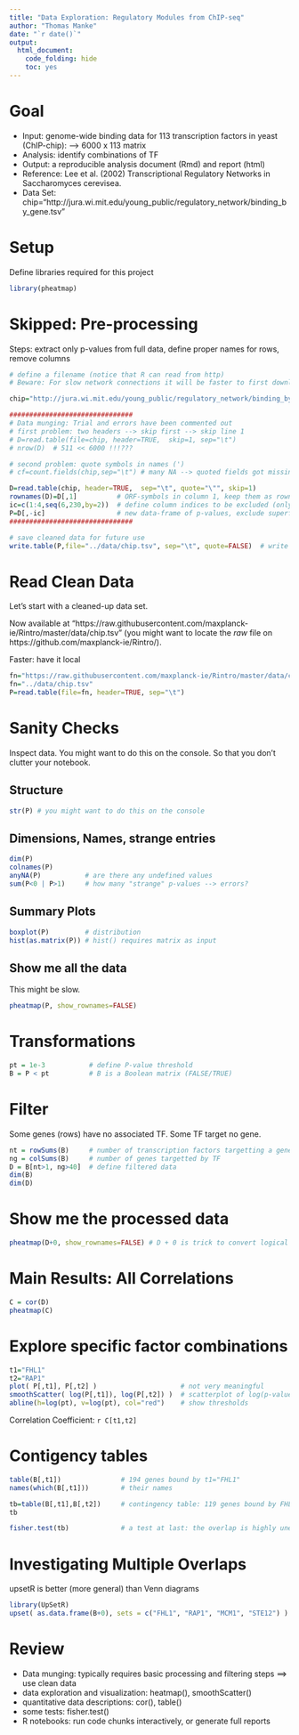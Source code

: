 ```yaml
---
title: "Data Exploration: Regulatory Modules from ChIP-seq"
author: "Thomas Manke"
date: "`r date()`"
output: 
  html_document:
    code_folding: hide
    toc: yes
---
```

# Goal 
- Input:  genome-wide binding data for 113 transcription factors in yeast (ChIP-chip): --> 6000 x 113 matrix
- Analysis: identify combinations of TF
- Output: a reproducible analysis document (Rmd) and report (html)
- Reference: Lee et al. (2002) Transcriptional Regulatory Networks in Saccharomyces cerevisea.
- Data Set: chip="http://jura.wi.mit.edu/young_public/regulatory_network/binding_by_gene.tsv"

# Setup
Define libraries required for this project
```r
library(pheatmap)
```


# Skipped: Pre-processing
Steps: extract only p-values from full data, define proper names for rows, remove columns 
```r
# define a filename (notice that R can read from http)
# Beware: For slow network connections it will be faster to first download the file to local storage and work from there.

chip="http://jura.wi.mit.edu/young_public/regulatory_network/binding_by_gene.tsv"

###############################
# Data munging: Trial and errors have been commented out 
# first problem: two headers --> skip first --> skip line 1
# D=read.table(file=chip, header=TRUE,  skip=1, sep="\t")
# nrow(D)  # 511 << 6000 !!!???

# second problem: quote symbols in names (')
# cf=count.fields(chip,sep="\t") # many NA --> quoted fields got missing

D=read.table(chip, header=TRUE,  sep="\t", quote="\"", skip=1)
rownames(D)=D[,1]          # ORF-symbols in column 1, keep them as rownames 
ic=c(1:4,seq(6,230,by=2))  # define column indices to be excluded (only keep p-values)
P=D[,-ic]                  # new data-frame of p-values, exclude superfluous columns and ratios
###############################

# save cleaned data for future use
write.table(P,file="../data/chip.tsv", sep="\t", quote=FALSE)  # write p-values to file
```

# Read Clean Data
Let's start with a cleaned-up data set. 

Now available at "https://raw.githubusercontent.com/maxplanck-ie/Rintro/master/data/chip.tsv"
(you might want to locate the *raw* file on https://github.com/maxplanck-ie/Rintro/).

Faster: have it local

```r
fn="https://raw.githubusercontent.com/maxplanck-ie/Rintro/master/data/chip.tsv"  # remote filename
fn="../data/chip.tsv"                                                            # local: same but faster
P=read.table(file=fn, header=TRUE, sep="\t")
```


# Sanity Checks
Inspect data. You might want to do this on the console.
So that you don't clutter your notebook.

## Structure
```r
str(P) # you might want to do this on the console 
```

## Dimensions, Names, strange entries
```r
dim(P)
colnames(P)
anyNA(P)           # are there any undefined values
sum(P<0 | P>1)     # how many "strange" p-values --> errors?
```

## Summary Plots
```r
boxplot(P)         # distribution
hist(as.matrix(P)) # hist() requires matrix as input 
```

## Show me all the data
This might be slow.
```r
pheatmap(P, show_rownames=FALSE)
```

# Transformations
```r
pt = 1e-3           # define P-value threshold
B = P < pt          # B is a Boolean matrix (FALSE/TRUE)
```

# Filter
Some genes (rows) have no associated TF. Some TF target no gene.
```r
nt = rowSums(B)     # number of transcription factors targetting a gene
ng = colSums(B)     # number of genes targetted by TF
D = B[nt>1, ng>40]  # define filtered data
dim(B)
dim(D)
```

# Show me the processed data
```r
pheatmap(D+0, show_rownames=FALSE) # D + 0 is trick to convert logical matrix to numeric matrix (FALSE=0, TRUE=1) 
```

# Main Results: All Correlations
```r
C = cor(D)
pheatmap(C)
```

#  Explore specific factor combinations

```r
t1="FHL1"
t2="RAP1"
plot( P[,t1], P[,t2] )                     # not very meaningful
smoothScatter( log(P[,t1]), log(P[,t2]) )  # scatterplot of log(p-values) for two TF 
abline(h=log(pt), v=log(pt), col="red")    # show thresholds
```


Correlation Coefficient: `r C[t1,t2]`

# Contigency tables
```r
table(B[,t1])               # 194 genes bound by t1="FHL1"
names(which(B[,t1]))        # their names

tb=table(B[,t1],B[,t2])     # contingency table: 119 genes bound by FHL1 and RAP1
tb

fisher.test(tb)             # a test at last: the overlap is highly unexpected
```

# Investigating Multiple Overlaps
upsetR is better (more general) than Venn diagrams
```r
library(UpSetR)
upset( as.data.frame(B+0), sets = c("FHL1", "RAP1", "MCM1", "STE12") )
```



# Review
* Data munging: typically requires basic processing and filtering steps ==> use clean data
* data exploration and visualization: heatmap(), smoothScatter()
* quantitative data descriptions: cor(), table()
* some tests: fisher.test()
* R notebooks: run code chunks interactively, or generate full reports
